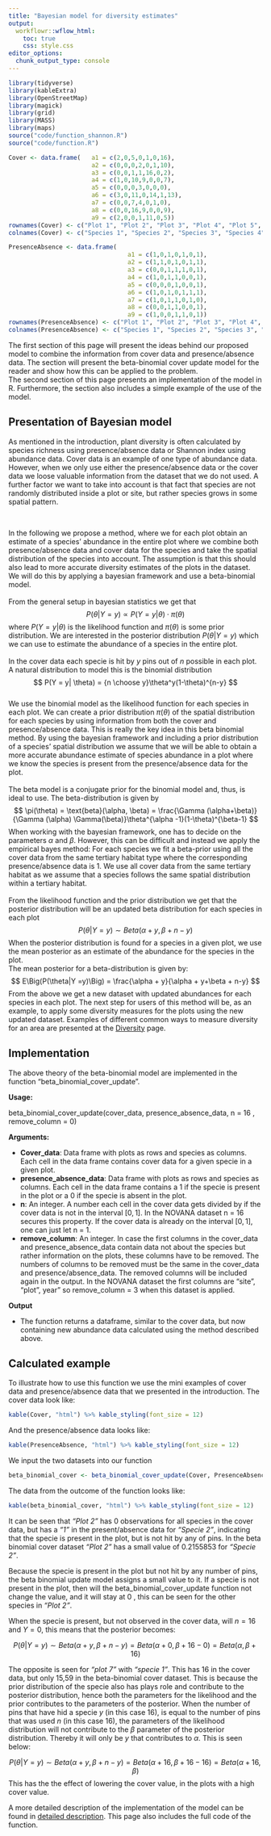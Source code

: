 ```yaml
---
title: "Bayesian model for diversity estimates"
output:
  workflowr::wflow_html:
    toc: true
    css: style.css
editor_options:
  chunk_output_type: console
---
```

```r
library(tidyverse)
library(kableExtra)
library(OpenStreetMap)
library(magick)
library(grid)
library(MASS)
library(maps)
source("code/function_shannon.R")
source("code/function.R")
```

```r
Cover <- data.frame(   a1 = c(2,0,5,0,1,0,16),
                       a2 = c(0,0,0,2,0,1,10),
                       a3 = c(0,0,1,1,16,0,2),
                       a4 = c(1,0,10,9,0,0,7),
                       a5 = c(0,0,0,3,0,0,0),
                       a6 = c(3,0,11,0,14,1,13),
                       a7 = c(0,0,7,4,0,1,0),
                       a8 = c(0,0,16,9,0,0,9),
                       a9 = c(2,0,0,1,11,0,5))
rownames(Cover) <- c("Plot 1", "Plot 2", "Plot 3", "Plot 4", "Plot 5", "Plot 6", "Plot 7")
colnames(Cover) <- c("Species 1", "Species 2", "Species 3", "Species 4", "Species 5", "Species 6", "Species 7", "Species 8", "Species 9")
```

```r
PresenceAbsence <- data.frame(   
                                 a1 = c(1,0,1,0,1,0,1),
                                 a2 = c(1,1,0,1,0,1,1),
                                 a3 = c(0,0,1,1,1,0,1),
                                 a4 = c(1,0,1,1,0,0,1),
                                 a5 = c(0,0,0,1,0,0,1),
                                 a6 = c(1,0,1,0,1,1,1),
                                 a7 = c(1,0,1,1,0,1,0),
                                 a8 = c(0,0,1,1,0,0,1),
                                 a9 = c(1,0,0,1,1,0,1))
rownames(PresenceAbsence) <- c("Plot 1", "Plot 2", "Plot 3", "Plot 4", "Plot 5", "Plot 6", "Plot 7")
colnames(PresenceAbsence) <- c("Species 1", "Species 2", "Species 3", "Species 4", "Species 5", "Species 6", "Species 7", "Species 8", "Species 9")
```

The first section of this page will present the ideas behind our proposed model to combine the information from cover data and presence/absence data. The section will present the beta-binomial cover update model for the reader and show how this can be applied to the problem. 
<br>
The second section of this page presents an implementation of the model in R. Furthermore, the section also includes a simple example of the use of the model.

<h2>Presentation of Bayesian model </h2>
As mentioned in the introduction, plant diversity is often calculated by species richness using presence/absence data or Shannon index using abundance data. Cover data is an example of one type of abundance data. However, when we only use either the presence/absence data or the cover data we loose valuable information from the dataset that we do not used. A further factor we want to take into account is that fact that species are not randomly distributed inside a plot or site, but rather species grows in some spatial pattern. 

<br>

In the following we propose a method, where we for each plot obtain an estimate of a species' abundance in the entire plot where we combine both presence/absence data and cover data for the species and take the spatial distribution of the species into account. The assumption is that this should also lead to more accurate diversity estimates of the plots in the dataset. We will do this by applying a bayesian framework and use a beta-binomial model. 
<br><br>
From the general setup in bayesian statistics we get that
$$
P(\theta|Y=y) \propto P(Y=y|\theta)\cdot \pi(\theta)
$$
where $P(Y=y|\theta)$ is the likelihood function and $\pi(\theta)$ is some prior distribution. We are interested in the posterior distribution $P(\theta|Y=y)$ which we can use to estimate the abundance of a species in the entire plot. 
<br><br>
In the cover data each specie is hit by $y$ pins out of $n$ possible in each plot. A natural distribution to model this is the binomial distribution
$$
P(Y = y| \theta) = {n \choose y}\theta^y(1-\theta)^{n-y}
$$
<br>
We use the binomial model as the likelihood function for each species in each plot. We can create a prior distribution $\pi(\theta)$ of the spatial distribution for each species by using information from both the cover and presence/absence data. This is really the key idea in this beta binomial method. By using the bayesian framework and including a prior distribution of a species' spatial distribution we assume that we will be able to obtain a more accurate abundance estimate of species abundance in a plot where we know the species is present from the presence/absence data for the plot.
<br><br>
The beta model is a conjugate prior for the binomial model and, thus, is ideal to use. The beta-distribution is given by 
$$
\pi(\theta) = \text{beta}(\alpha, \beta) = \frac{\Gamma (\alpha+\beta)}{\Gamma (\alpha) \Gamma(\beta)}\theta^{\alpha -1}(1-\theta)^{\beta-1}
$$
When working with the bayesian framework, one has to decide on the parameters $\alpha$ and $\beta$. However, this can be difficult and instead we apply the empirical bayes method: For each species we fit a beta-prior using all the cover data from the same tertiary habitat type where the corresponding presence/absence data is $1$. We use all cover data from the same tertiary habitat as we assume that a species follows the same spatial distribution within a tertiary habitat.
<br><br>
From the likelihood function and the prior distribution we get that the posterior distribution will be an updated beta distribution for each species in each plot
$$
P(\theta | Y = y) \sim Beta(\alpha + y, \beta + n-y)
$$
When the posterior distribution is found for a species in a given plot, we use the mean posterior as an estimate of the abundance for the species in the plot. <br>
The mean posterior for a beta-distribution is given by:
$$
E\Big(P(\theta|Y =y)\Big) = \frac{\alpha + y}{\alpha + y+\beta + n-y}
$$
From the above we get a new dataset with updated abundances for each species in each plot. The next step for users of this method will be, as an example, to apply some diversity measures for the plots using the new updated dataset. Examples of different common ways to measure diversity for an area are presented at the [Diversity](Diversity.html) page.

<h2> Implementation </h2>

The above theory of the beta-binomial model are implemented in the function "beta_binomial_cover_update". 

**Usage:**

beta_binomial_cover_update(cover_data, presence_absence_data, n = 16 , remove_column = 0)

**Arguments:**

* **Cover_data**: Data frame with plots as rows and species as columns. Each cell in the data frame contains cover data for a given specie in a given plot.
* **presence_absence_data**: Data frame with plots as rows and species as columns. Each cell in the data frame contains a 1 if the specie is present in the plot or a 0 if the specie is absent in the plot.
* **n**: An integer. A number each cell in the cover data gets divided by if the cover data is not in the interval $[0,1]$. In the NOVANA dataset n = 16 secures this property. If the cover data is already on the interval $[0,1]$, one can just let n = 1.  
* **remove_column**: An integer. In case the first columns in the cover_data and presence_absence_data contain data not about the species but rather information on the plots, these columns have to be removed. The numbers of columns to be removed must be the same in the cover_data and presence/absence_data. The removed columns will be included again in the  output. In the NOVANA dataset the first columns are "site", "plot", year" so remove_column = 3 when this dataset is applied.

**Output** 

* The function returns a dataframe, similar to the cover data, but now containing new abundance data calculated using the method described above. 

<h2>Calculated example </h2>

To illustrate how to use this function we use the mini examples of cover data and presence/absence data that we presented in the introduction. The cover data look like:
```r
kable(Cover, "html") %>% kable_styling(font_size = 12)
```

And the presence/absence data looks like:
```r
kable(PresenceAbsence, "html") %>% kable_styling(font_size = 12)
```
We input the two datasets into our function
```r
beta_binomial_cover <- beta_binomial_cover_update(Cover, PresenceAbsence, n = 16, remove_column = 0)
```

The data from the outcome of the function looks like:

```r
kable(beta_binomial_cover, "html") %>% kable_styling(font_size = 12)
```

It can be seen that *"Plot 2"* has 0 observations for all species in the cover data, but has a *"1"* in the present/absence data for *"Specie 2"*, indicating that the specie is present in the plot, but is not hit by any of pins. In the beta binomial cover dataset *"Plot 2"* has a small value of 0.2155853 for *"Specie 2"*.

Because the specie is present in the plot but not hit by any number of pins, the beta binomial update model assigns a small value to it. If a specie is not present in the plot, then will the beta_binomial_cover_update function not change the value, and it will stay at 0 , this can be seen for the other species in *"Plot 2"*. 

When the specie is present, but not observed in the cover data, will $n = 16$ and $Y = 0$, this means that the posterior becomes: 

$$
P(\theta | Y = y) \sim Beta(\alpha + y, \beta + n-y)=Beta(\alpha + 0, \beta + 16-0)=Beta(\alpha , \beta + 16 )
$$

The opposite is seen for *"plot 7"*  with *"specie 1"*. This has 16 in the cover data, but only 15,59 in the beta-binomial cover dataset. This is because the prior distribution of the specie also has plays role and contribute to the posterior distribution, hence both the parameters for the likelihood and the prior contributes to the parameters of the posterior. When the number of pins that have hid a specie $y$ (in this case 16), is equal to the number of pins that was used $n$ (in this case 16), the parameters of the likelihood distribution will not contribute to the $\beta$ parameter of the posterior distribution. Thereby it will only be $y$ that contributes to $\alpha$. This is seen below: 

$$
P(\theta | Y = y) \sim Beta(\alpha + y, \beta + n-y)=Beta(\alpha + 16, \beta + 16-16)=Beta(\alpha + 16 , \beta )
$$
This has the the effect of lowering the cover value, in the plots with a high cover value.

A more detailed description of the implementation of the model can be found in [detailed description](bayesian_method_describtion.html). This page also includes the full code of the function.
